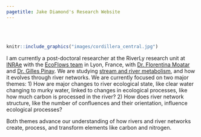 ```yaml
---
pagetitle: Jake Diamond's Research Website
---
```


\
\
```r
knitr::include_graphics("images/cordillera_central.jpg")
```

I am currently a post-doctoral researcher at the RiverLy research unit at [INRAe](https://riverly.inrae.fr/en/home) with the [EcoFlows team](https://ecoflows.inrae.fr/)
in Lyon, France, with [Dr. Florentina Moatar](https://scholar.google.fr/citations?user=LzbYKSAAAAAJ&hl=en&oi=ao) and 
[Dr. Gilles Pinay](https://scholar.google.fr/citations?hl=en&user=gZAJ_rQAAAAJ). 
We are studying 
[stream and river metabolism](https://en.wikipedia.org/wiki/Stream_metabolism), 
and how it evolves through river networks. We are currently focused on two major themes: 
1) How are major changes to river ecological state, like clear water changing to murky water,
linked to changes in ecological processes, like how much carbon is processed in the river?
2) How does river network structure, like the number of confluences and their orientation,
influence ecological processes?

Both themes advance our understanding of how rivers and river networks create, process,
and transform elements like carbon and nitrogen. 

